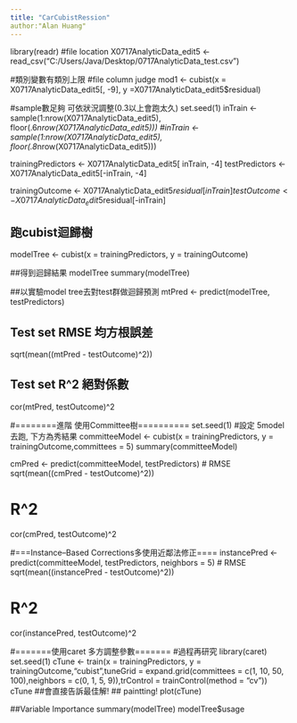 ```yaml
---
title: "CarCubistRession"
author:"Alan Huang"
---
```


library(readr)
#file location
X0717AnalyticData_edit5 <- read_csv("C:/Users/Java/Desktop/0717AnalyticData_test.csv")


#類別變數有類別上限
#file column judge
mod1 <- cubist(x = X0717AnalyticData_edit5[, -9], y =X0717AnalyticData_edit5$residual)

#sample數足夠 可依狀況調整(0.3以上會跑太久)
set.seed(1)
inTrain <- sample(1:nrow(X0717AnalyticData_edit5), floor(.6*nrow(X0717AnalyticData_edit5)))
#inTrain <- sample(1:nrow(X0717AnalyticData_edit5), floor(.8*nrow(X0717AnalyticData_edit5)))

trainingPredictors <- X0717AnalyticData_edit5[ inTrain, -4]
testPredictors <- X0717AnalyticData_edit5[-inTrain, -4]

trainingOutcome <- X0717AnalyticData_edit5$residual[ inTrain]
testOutcome <- X0717AnalyticData_edit5$residual[-inTrain]

## 跑cubist迴歸樹
modelTree <- cubist(x = trainingPredictors, y = trainingOutcome)

##得到迴歸結果
modelTree
summary(modelTree)

##以實驗model tree去對test群做迴歸預測
mtPred <- predict(modelTree, testPredictors)

## Test set RMSE  均方根誤差
sqrt(mean((mtPred - testOutcome)^2))

## Test set R^2  絕對係數
cor(mtPred, testOutcome)^2

#========進階 使用Committee樹==========
set.seed(1)
#設定 5model去跑, 下方為秀結果
committeeModel <- cubist(x = trainingPredictors, y = trainingOutcome,committees = 5)
summary(committeeModel)

cmPred <- predict(committeeModel, testPredictors)
# RMSE
sqrt(mean((cmPred - testOutcome)^2))

# R^2  
cor(cmPred, testOutcome)^2

#===Instance–Based Corrections多使用近鄰法修正====
instancePred <- predict(committeeModel, testPredictors, neighbors = 5)
# RMSE
sqrt(mean((instancePred - testOutcome)^2))

# R^2
cor(instancePred, testOutcome)^2

#=======使用caret 多方調整參數=======
#過程再研究
library(caret)
set.seed(1)
cTune <- train(x = trainingPredictors, y = trainingOutcome,"cubist",tuneGrid = expand.grid(committees = c(1, 10, 50, 100),neighbors = c(0, 1, 5, 9)),trControl = trainControl(method = "cv"))
cTune
##會直接告訴最佳解!
## paintting!
plot(cTune)

##Variable Importance 
summary(modelTree)
modelTree$usage



